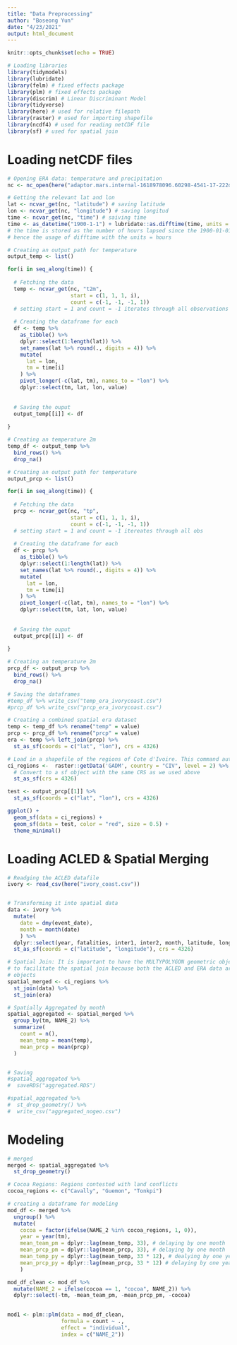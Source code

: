 ```yaml
---
title: "Data Preprocessing"
author: "Boseong Yun"
date: "4/23/2021"
output: html_document
---
```


```r
knitr::opts_chunk$set(echo = TRUE)

# Loading libraries
library(tidymodels) 
library(lubridate) 
library(felm) # fixed effects package
library(plm) # fixed effects package
library(discrim) # Linear Discriminant Model
library(tidyverse)
library(here) # used for relative filepath
library(raster) # used for importing shapefile
library(ncdf4) # used for reading netCDF file
library(sf) # used for spatial join
```

# Loading netCDF files

```r
# Opening ERA data: temperature and precipitation
nc <- nc_open(here("adaptor.mars.internal-1618978096.60298-4541-17-222d58bf-b1bc-4bf4-8fe0-1d49582df00e.nc"))

# Getting the relevant lat and lon
lat <- ncvar_get(nc, "latitude") # saving latitude
lon <- ncvar_get(nc, "longitude") # saving longitud 
time <- ncvar_get(nc, "time") # saiving time
time <- as_datetime("1900-1-1") + lubridate::as.difftime(time, units = "hours") 
# the time is stored as the number of hours lapsed since the 1900-01-01 as the origin
# hence the usage of difftime with the units = hours

# Creating an output path for temperature
output_temp <- list()

for(i in seq_along(time)) {
  
  # Fetching the data
  temp <- ncvar_get(nc, "t2m",
                    start = c(1, 1, 1, i),
                    count = c(-1, -1, -1, 1))
  # setting start = 1 and count = -1 iterates through all observations 
  
  # Creating the dataframe for each 
  df <- temp %>%
    as_tibble() %>%
    dplyr::select(1:length(lat)) %>%
    set_names(lat %>% round(., digits = 4)) %>%
    mutate(
      lat = lon,
      tm = time[i]
    ) %>%
    pivot_longer(-c(lat, tm), names_to = "lon") %>%
    dplyr::select(tm, lat, lon, value)
  
  
  # Saving the ouput
  output_temp[[i]] <- df
  
}

# Creating an temperature 2m
temp_df <- output_temp %>%
  bind_rows() %>%
  drop_na() 

# Creating an output path for temperature
output_prcp <- list()

for(i in seq_along(time)) {
  
  # Fetching the data
  prcp <- ncvar_get(nc, "tp",
                    start = c(1, 1, 1, i),
                    count = c(-1, -1, -1, 1))
  # setting start = 1 and count = -1 itereates through all obs
  
  # Creating the dataframe for each
  df <- prcp %>%
    as_tibble() %>%
    dplyr::select(1:length(lat)) %>%
    set_names(lat %>% round(., digits = 4)) %>%
    mutate(
      lat = lon,
      tm = time[i]
    ) %>%
    pivot_longer(-c(lat, tm), names_to = "lon") %>%
    dplyr::select(tm, lat, lon, value)
  
  
  # Saving the ouput
  output_prcp[[i]] <- df
  
}

# Creating an temperature 2m
prcp_df <- output_prcp %>%
  bind_rows() %>%
  drop_na()

# Saving the dataframes
#temp_df %>% write_csv("temp_era_ivorycoast.csv")
#prcp_df %>% write_csv("prcp_era_ivorycoast.csv")

# Creating a combined spatial era dataset
temp <- temp_df %>% rename("temp" = value)
prcp <- prcp_df %>% rename("prcp" = value)
era <- temp %>% left_join(prcp) %>%
  st_as_sf(coords = c("lat", "lon"), crs = 4326)
```


```r
# Load in a shapefile of the regions of Cote d'Ivoire. This command automatically downloads the shapefile from the GADM website (level 2 is regions).
ci_regions <-  raster::getData('GADM', country = "CIV", level = 2) %>%
  # Convert to a sf object with the same CRS as we used above
  st_as_sf(crs = 4326)

test <- output_prcp[[1]] %>%
  st_as_sf(coords = c("lat", "lon"), crs = 4326)

ggplot() + 
  geom_sf(data = ci_regions) + 
  geom_sf(data = test, color = "red", size = 0.5) +
  theme_minimal()
```


# Loading ACLED & Spatial Merging

```r
# Readging the ACLED datafile
ivory <- read_csv(here("ivory_coast.csv"))


# Transforming it into spatial data
data <- ivory %>%
  mutate(
    date = dmy(event_date),
    month = month(date)
    ) %>%
  dplyr::select(year, fatalities, inter1, inter2, month, latitude, longitude) %>%
  st_as_sf(coords = c("latitude", "longitude"), crs = 4326)

# Spatial Join: It is important to have the MULTYPOLYGON geometric object (ci_regions) 
# to facilitate the spatial join because both the ACLED and ERA data are POINT geometric
# objects
spatial_merged <- ci_regions %>%
  st_join(data) %>%
  st_join(era)

# Spatially Aggregated by month
spatial_aggregated <- spatial_merged %>%
  group_by(tm, NAME_2) %>%
  summarize(
    count = n(),
    mean_temp = mean(temp),
    mean_prcp = mean(prcp)
  )


# Saving
#spatial_aggregated %>%
#  saveRDS("aggregated.RDS")

#spatial_aggregated %>%
#  st_drop_geometry() %>%
#  write_csv("aggregated_nogeo.csv")
```

# Modeling

```r
# merged
merged <- spatial_aggregated %>%
  st_drop_geometry()

# Cocoa Regions: Regions contested with land conflicts
cocoa_regions <- c("Cavally", "Guemon", "Tonkpi")

# creating a dataframe for modeling
mod_df <- merged %>%
  ungroup() %>%
  mutate(
    cocoa = factor(ifelse(NAME_2 %in% cocoa_regions, 1, 0)),
    year = year(tm), 
    mean_team_pm = dplyr::lag(mean_temp, 33), # delaying by one month
    mean_prcp_pm = dplyr::lag(mean_prcp, 33), # delaying by one month
    mean_temp_py = dplyr::lag(mean_temp, 33 * 12), # dealying by one year
    mean_prcp_py = dplyr::lag(mean_prcp, 33 * 12) # delaying by one year
    )

mod_df_clean <- mod_df %>%
  mutate(NAME_2 = ifelse(cocoa == 1, "cocoa", NAME_2)) %>%
  dplyr::select(-tm, -mean_team_pm, -mean_prcp_pm, -cocoa) 

    
mod1 <- plm::plm(data = mod_df_clean,
                 formula = count ~ ., 
                 effect = "individual", 
                 index = c("NAME_2"))
```


